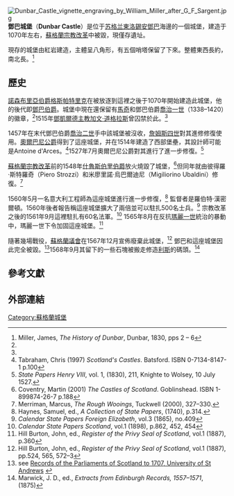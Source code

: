 {{Infobox Military Structure
|name=Dunbar Castle
|location=蘇格蘭[[東洛錫安|東洛錫安]][[鄧巴|鄧巴]]
|coordinates={{gbmapping|NT67827930}}
|image=[[File:Dunbar_Harbour_and_Castle,_1987.jpg|300px]]
|caption=鄧巴港和城堡遺址
|map_type= Scotland East Lothian 
|coordinates= {{coord|56.0056|N|2.5176|W|region:GB|display=inline,title}}
|gridref={{gbmapping|NT67827930}}
|map_size=
|type=城堡
|built=始於1070年
|builder=[[格斯帕特里克_(諾森布里亞伯爵)|格斯帕特里克 (諾森布里亞伯爵)]]
|materials=
|height=
|used=直到1567年
|condition=被毀
|ownership=
|open_to_public=否
}}
[[File:Dunbar_Castle_vignette_engraving_by_William_Miller_after_G_F_Sargent.jpg|thumb]]
'''鄧巴城堡'''（'''Dunbar Castle'''）是位于[[苏格兰|苏格兰]][[東洛錫安|東洛錫安]][[鄧巴|鄧巴]]海邊的一個城堡，建造于1070年左右，[[蘇格蘭宗教改革|蘇格蘭宗教改革]]中被毀，現僅存遺址。

現存的城堡由紅岩建造，主體呈八角形，有五個哨塔保留了下來。整體東西長約{{convert|165|ft}}，南北長{{convert|210|ft}}。<ref name=dunbar2>Miller, James, ''The History of Dunbar'', Dunbar, 1830, pps 2 – 6</ref>

==歷史==
[[諾森布里亞伯爵|諾森布里亞伯爵]][[格斯帕特里克_(諾森布里亞伯爵)|格斯帕特里克]]在被放逐到這裡之後于1070年開始建造此城堡，他的後代即[[鄧巴伯爵|鄧巴伯爵]]。城堡中現在還保留有[[馬奇伯爵|馬奇]]和鄧巴伯爵[[喬治一世_(馬奇伯爵)|喬治一世]]（1338–1420）的徽章，<ref name=dunbar2/>1515年[[鄧凱爾德主教|鄧凱爾德主教]][[加文·道格拉斯|加文·道格拉斯]]曾囚禁於此。<ref name=dunbar2/>

1457年在末代鄧巴伯爵[[喬治二世_(馬奇伯爵)|喬治二世]]手中該城堡被沒收，[[詹姆斯四世_(蘇格蘭)|詹姆斯四世]]對其進修修復使用。[[奧爾巴尼公爵|奧爾巴尼公爵]]得到了這座城堡，并在1514年建造了西部堡壘，其設計師可能是Antoine d'Arces。<ref name=Tabraham>Tabraham, Chris (1997) ''Scotland's Castles''. Batsford. ISBN 0-7134-8147-1 p.100</ref>1527年7月奧爾巴尼公爵對其進行了進一步修復。<ref>''State Papers Henry VIII'', vol. 1, (1830), 211, Knighte to Wolsey, 10 July 1527.</ref>

[[蘇格蘭宗教改革|蘇格蘭宗教改革]]前的1548年[[什魯斯伯里伯爵|什魯斯伯里伯爵]]放火燒毀了城堡，<ref name=Coventry>Coventry, Martin (2001) ''The Castles of Scotland''. Goblinshead. ISBN 1-899874-26-7 p.188</ref>但同年就由彼得羅·斯特羅奇（Piero Strozzi）和米廖里諾·烏巴爾迪尼（Migiliorino Ubaldini）修復。<ref>Merriman, Marcus, ''The Rough Wooings'', Tuckwell (2000), 327–330.</ref>

1560年5月一名意大利工程師為這座城堡進行進一步修復，<ref>Haynes, Samuel, ed., ''A Collection of State Papers'', (1740), p.314.</ref> 監督者是羅伯特·漢密爾頓。1560年後者報告稱這座城堡擴大了兩倍並可以駐扎500名士兵。<ref>''Calendar State Papers Foreign Elizabeth'', vol.3 (1865), no.409</ref> 宗教改革之後的1561年9月這裡駐扎有60名法軍。<ref>''Calendar State Papers Scotland'', vol.1 (1898), p.862, 452, 454</ref> 1565年8月在反抗[[玛丽一世_(苏格兰)|瑪麗一世]]統治的暴動中，瑪麗一世下令加固這座城堡。<ref>Hill Burton, John, ed., ''Register of the Privy Seal of Scotland'', vol.1 (1887), p.360</ref>  

隨著幾場戰役，[[蘇格蘭議會|蘇格蘭議會]]在1567年12月宣佈廢棄此城堡，<ref>Hill Burton, John, ed., ''Register of the Privy Seal of Scotland'', vol.1 (1887), pp.524, 565, 572–3</ref> 鄧巴和這座城堡因此完全被毀。<ref>see [http://www.rps.ac.uk/ Records of the Parliaments of Scotland to 1707, University of St Andrews] {{Wayback|url=http://www.rps.ac.uk/ |date=20181002095100 }}</ref>1568年9月其留下的一些石塊被搬走修造[[利斯_(愛丁堡)|利斯]]的碼頭。<ref>Marwick, J. D., ed., ''Extracts from Edinburgh Records, 1557–1571'', (1875)</ref>

==參考文獻==
{{reflist|2}}

==外部連結==
{{commonscat|Dunbar Castle}}

[[Category:蘇格蘭城堡|Category:蘇格蘭城堡]]